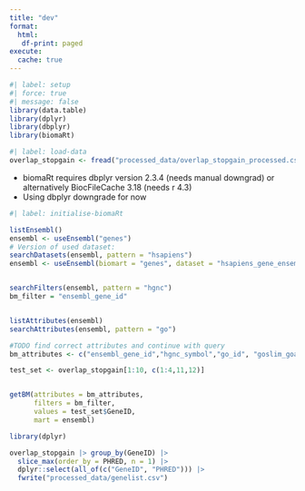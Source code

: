 ```yaml
---
title: "dev"
format: 
  html: 
   df-print: paged
execute: 
  cache: true
---
```


```r
#| label: setup
#| force: true
#| message: false
library(data.table)
library(dplyr)
library(dbplyr)
library(biomaRt)
```

```r
#| label: load-data
overlap_stopgain <- fread("processed_data/overlap_stopgain_processed.csv")

```


-   biomaRt requires dbplyr version 2.3.4 (needs manual downgrad) or alternatively BiocFileCache 3.18 (needs r 4.3)
-   Using dbplyr downgrade for now


```r
#| label: initialise-biomaRt

listEnsembl()
ensembl <- useEnsembl("genes")
# Version of used dataset:
searchDatasets(ensembl, pattern = "hsapiens")
ensembl <- useEnsembl(biomart = "genes", dataset = "hsapiens_gene_ensembl")


searchFilters(ensembl, pattern = "hgnc")
bm_filter = "ensembl_gene_id"


listAttributes(ensembl)
searchAttributes(ensembl, pattern = "go")

#TODO find correct attributes and continue with query 
bm_attributes <- c("ensembl_gene_id","hgnc_symbol","go_id", "goslim_goa_description", "interpro_description")

test_set <- overlap_stopgain[1:10, c(1:4,11,12)]


getBM(attributes = bm_attributes,
      filters = bm_filter,
      values = test_set$GeneID,
      mart = ensembl)

library(dplyr)

overlap_stopgain |> group_by(GeneID) |> 
  slice_max(order_by = PHRED, n = 1) |>
  dplyr::select(all_of(c("GeneID", "PHRED"))) |>
  fwrite("processed_data/genelist.csv")


```


